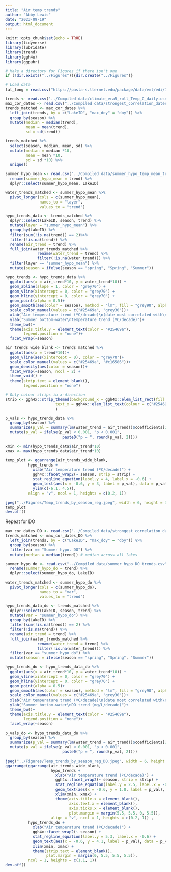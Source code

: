 ```yaml
---
title: "Air temp trends"
author: "Abby Lewis"
date: "2023-09-19"
output: html_document
---
```


```r
knitr::opts_chunk$set(echo = TRUE)
library(tidyverse)
library(lubridate)
library(trend)
library(ggh4x)
library(ggpubr)

# Make a directory for Figures if there isn't one
if (!dir.exists("../Figures")){dir.create("../Figures")}

# Load data
lat_long = read.csv("https://pasta-s.lternet.edu/package/data/eml/edi/1029/9/fadd3eaa25b5fdd1fc4efba70e660579")
```

```r
trends <- read.csv('../Compiled data/climate_era5_roll_Temp_C_daily.csv')
max_cor_dates <- read.csv("../Compiled data/strongest_correlation_dates.csv")
trends_matched <- max_cor_dates %>%
  left_join(trends, by = c("LakeID", "max_doy" = "doy")) %>%
  group_by(season) %>%
  mutate(median = median(trend),
         mean = mean(trend),
         sd = sd(trend)) 

trends_matched %>%
  select(season, median, mean, sd) %>%
  mutate(median = median *10, 
         mean = mean *10, 
         sd = sd *10) %>%
  unique()

summer_hypo_mean <- read.csv("../Compiled data/summer_hypo_temp_mean_trends.csv") %>%
  rename(summer_hypo_mean = trend) %>%
  dplyr::select(summer_hypo_mean, LakeID)

water_trends_matched <- summer_hypo_mean %>%
  pivot_longer(cols = c(summer_hypo_mean),
               names_to = "layer",
               values_to = "trend") 

hypo_trends_data <- trends_matched %>%
  dplyr::select(LakeID, season, trend) %>%
  mutate(layer = "summer_hypo_mean") %>%
  group_by(LakeID) %>%
  filter(sum(!is.na(trend)) == 2)%>%
  filter(!is.na(trend)) %>%
  rename(air_trend = trend) %>%
  full_join(water_trends_matched %>%
              rename(water_trend = trend) %>%
              filter(!is.na(water_trend))) %>%
  filter(layer == "summer_hypo_mean") %>%
  mutate(season = ifelse(season == "spring", "Spring", "Summer")) 

hypo_trends <- hypo_trends_data %>%
  ggplot(aes(x = air_trend*10, y = water_trend*10)) +
  geom_abline(slope = 1, color = "grey70") +
  geom_vline(xintercept = 0, color = "grey70") +
  geom_hline(yintercept = 0, color = "grey70") +
  geom_point(alpha = 0.5)+
  geom_smooth(aes(color = season), method = "lm", fill = "grey90", alpha = 0.8) + 
  scale_color_manual(values = c("#25469a", "grey30"))+
  xlab("Air temperature trend (ºC/decade)\n(date most correlated with\nbottom-water temperature)")+
  ylab("Summer bottom-water\ntemperature trend (ºC/decade)")+
  theme_bw()+
  theme(axis.title.y = element_text(color = "#25469a"),
        legend.position = "none")+
  facet_wrap(~season)

air_trends_wide_blank <- trends_matched %>%
  ggplot(aes(x = trend*10))+
  geom_vline(aes(xintercept = 0), color = "grey70")+
  scale_color_manual(values = c("#25469a", "#c16586"))+
  geom_density(aes(color = season))+
  facet_wrap(~season, ncol = 2) +
  theme_void() +
  theme(strip.text = element_blank(),
        legend.position = "none")

# Only colour strips in x-direction
strip <- ggh4x::strip_themed(background_x = ggh4x::elem_list_rect(fill = c("#9bceef", "#f3e9e9")),
                      text_x = ggh4x::elem_list_text(colour = c("#25469a", "#c16586"))
                      )

p_vals <- hypo_trends_data %>%
  group_by(season) %>%
  summarize(p_val = summary(lm(water_trend ~ air_trend))$coefficients[2,4]) %>%
  mutate(p_val = ifelse(p_val < 0.001, "p < 0.001", 
                         paste0("p = ", round(p_val, 2))))

xmin <- min(hypo_trends_data$air_trend*10)
xmax <- max(hypo_trends_data$air_trend*10)

temp_plot <- ggarrange(air_trends_wide_blank,
          hypo_trends +
            xlab("Air temperature trend (ºC/decade)") +
            ggh4x::facet_wrap2(~ season, strip = strip) +
            stat_regline_equation(label.y = 4, label.x = -0.6) +
            geom_text(aes(x = -0.6, y = 3, label = p_val), data = p_vals, hjust = 0)+
            ylim(c(-6.1, 4.5)),
          align = "v", ncol = 1, heights = c(0.2, 1))

jpeg("../Figures/Temp_trends_by_season_reg.jpeg", width = 6, height = 3.5, units = "in", res = 300)
temp_plot
dev.off()
```

Repeat for DO

```r
max_cor_dates_DO <- read.csv("../Compiled data/strongest_correlation_dates_hypo.csv")
trends_matched <- max_cor_dates_DO %>%
  left_join(trends, by = c("LakeID", "max_doy" = "doy")) %>%
  group_by(season) %>%
  filter(var == "Summer hypo. DO") %>%
  mutate(median = median(trend)) # median across all lakes

summer_hypo_do <- read.csv("../Compiled data/summer_hypo_DO_trends.csv") %>%
  rename(summer_hypo_do = trend) %>%
  dplyr::select(summer_hypo_do, LakeID)

water_trends_matched <- summer_hypo_do %>%
  pivot_longer(cols = c(summer_hypo_do),
               names_to = "var",
               values_to = "trend") 

hypo_trends_data_do <- trends_matched %>%
  dplyr::select(LakeID, season, trend) %>%
  mutate(var = "summer_hypo_do") %>%
  group_by(LakeID) %>%
  filter(sum(!is.na(trend)) == 2) %>%
  filter(!is.na(trend)) %>%
  rename(air_trend = trend) %>%
  full_join(water_trends_matched %>%
              rename(water_trend = trend) %>%
              filter(!is.na(water_trend))) %>%
  filter(var == "summer_hypo_do") %>%
  mutate(season = ifelse(season == "spring", "Spring", "Summer")) 

hypo_trends_do <- hypo_trends_data_do %>%
  ggplot(aes(x = air_trend*10, y = water_trend*10)) +
  geom_vline(xintercept = 0, color = "grey70") +
  geom_hline(yintercept = 0, color = "grey70") +
  geom_point(alpha = 0.5)+
  geom_smooth(aes(color = season), method = "lm", fill = "grey90", alpha = 0.8) + 
  scale_color_manual(values = c("#25469a", "grey30"))+
  xlab("Air temperature trend (ºC/decade)\n(date most correlated with\nbottom-water temperature)")+
  ylab("Summer bottom-water\nDO trend (mg/L/decade)")+
  theme_bw()+
  theme(axis.title.y = element_text(color = "#25469a"),
        legend.position = "none")+
  facet_wrap(~season)

p_vals_do <- hypo_trends_data_do %>%
  group_by(season) %>%
  summarize(p_val = summary(lm(water_trend ~ air_trend))$coefficients[2,4]) %>%
  mutate(p_val = ifelse(p_val < 0.001, "p < 0.001", 
                         paste0("p = ", round(p_val, 2))))

jpeg("../Figures/Temp_trends_by_season_reg_DO.jpeg", width = 6, height = 5.5, units = "in", res = 300)
ggarrange(ggarrange(air_trends_wide_blank,
                    hypo_trends +
                      xlab("Air temperature trend (ºC/decade)") +
                      ggh4x::facet_wrap2(~ season, strip = strip) +
                      stat_regline_equation(label.y = 2.5, label.x = -0.6) +
                      geom_text(aes(x = -0.6, y = 1.8, label = p_val), data = p_vals, hjust = 0) +
                      xlim(xmin, xmax) +
                      theme(axis.title.x = element_blank(),
                            axis.text.x = element_blank(),
                            axis.ticks.x = element_blank(),
                            plot.margin = margin(5.5, 5.5, 0, 5.5)),
                    align = "v", ncol = 1, heights = c(0.2, 1)) ,
          hypo_trends_do +
            xlab("Air temperature trend (ºC/decade)") +
            ggh4x::facet_wrap2(~ season) +
            stat_regline_equation(label.y = 5.3, label.x = -0.6) +
            geom_text(aes(x = -0.6, y = 4.1, label = p_val), data = p_vals_do, hjust = 0)+
            xlim(xmin, xmax) +
            theme(strip.text = element_blank(),
                  plot.margin = margin(0, 5.5, 5.5, 5.5)),
          ncol = 1, heights = c(1.1, 1))
dev.off()
```

